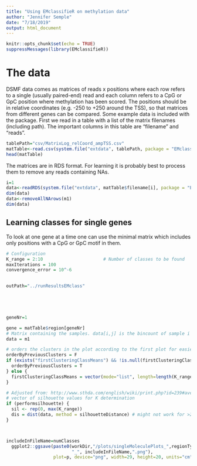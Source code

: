 ```yaml
---
title: "Using EMclassifieR on methylation data"
author: "Jennifer Semple"
date: "7/18/2019"
output: html_document
---
```


```r
knitr::opts_chunk$set(echo = TRUE)
suppressMessages(library(EMclassifieR))
```

# The data
DSMF data comes as matrices of reads x positions where each row refers to a single (usually paired-end) read and each column refers to a CpG or GpC position where methylation has been scored. The positions should be in relative coordinates (e.g. -250 to +250 around the TSS), so that matrices from different genes can be compared. 
Some example data is included with the package. First we read in a table with a list of the matrix filenames (including path). The important columns in this table are "filename" and "reads".
```r
tablePath="csv/MatrixLog_relCoord_ampTSS.csv"
matTable<-read.csv(system.file("extdata", tablePath, package = "EMclassifieR", mustWork=TRUE),stringsAsFactors=F)
head(matTable)
```

The matrices are in RDS format. For learning it is probably best to process them to remove any reads containing NAs.
```r
i=1
data<-readRDS(system.file("extdata", matTable$filename[i], package = "EMclassifieR", mustWork=TRUE))
dim(data)
data<-removeAllNArows(m1)
dim(data)
```


## Learning classes for single genes
To look at one gene at a time one can use the minimal matrix which includes only positions with a CpG or GpC motif in them.

```r
# Configuration
K_range = 2:10                       # Number of classes to be found
maxIterations = 100
convergence_error = 10^-6

    
outPath="../runResultsEMclass"



    

geneNr=1

gene = matTable$region[geneNr]
# Matrix containing the samples. data[i,j] is the bincount of sample i at position j.
data = m1

# orders the clusters in the plot according to the first plot for easier visual comparison
orderByPreviousClusters = F
if (exists("firstClusteringClassMeans") && !is.null(firstClusteringClassMeans)) {
  orderByPreviousClusters = T
} else {
  firstClusteringClassMeans = vector(mode="list", length=length(K_range))
}

# Adjusted from: http://www.sthda.com/english/wiki/print.php?id=239#average-silhouette-method
# vector of silhouette values for K determination
if (performsilhouette) {
  sil <- rep(0, max(K_range))
  dis = dist(data, method = silhouetteDistance) # might not work for >2000 reads (huge matrix)
}



includeInFileName=numClasses
  ggplot2::ggsave(paste0(workDir,"/plots/singleMoleculePlots_",regionType,"/",gene,
                         "_", includeInFileName,".png"),
                  plot=p, device="png", width=29, height=20, units="cm")
```

